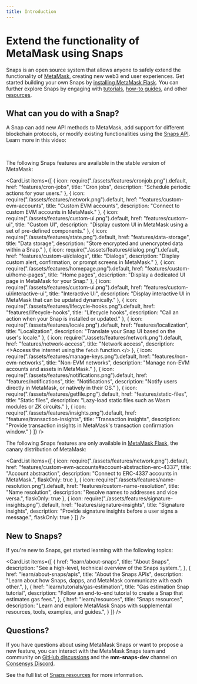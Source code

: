 ```yaml
---
title: Introduction
---
```



# Extend the functionality of MetaMask using Snaps

Snaps is an open source system that allows anyone to safely extend the functionality of
[MetaMask](https://metamask.io/), creating new web3 end user experiences.
Get started building your own Snaps by [installing MetaMask Flask](get-started/install-flask.md).
You can further explore Snaps by engaging with [tutorials](/learn/tutorials.md), [how-to guides](/how-to.md), and other [resources](/learn/resources.md).

## What can you do with a Snap?

A Snap can add new API methods to MetaMask, add support for different blockchain protocols, or
modify existing functionalities using the [Snaps API](reference/snaps-api.md).
Learn more in this video:

<YoutubeEmbed url="https://www.youtube.com/embed/lmxKo4Qx7cM?si=zRJEUbH4_46MKbLL" />
<br/>

The following Snaps features are available in the stable version of MetaMask:

<CardList
  items={[
    {
      icon: require("./assets/features/cronjob.png").default,
      href: "features/cron-jobs",
      title: "Cron jobs",
      description: "Schedule periodic actions for your users."
    },
    {
      icon: require("./assets/features/network.png").default,
      href: "features/custom-evm-accounts",
      title: "Custom EVM accounts",
      description: "Connect to custom EVM accounts in MetaMask."
    },
    {
      icon: require("./assets/features/custom-ui.png").default,
      href: "features/custom-ui",
      title: "Custom UI",
      description: "Display custom UI in MetaMask using a set of pre-defined components."
    },
    {
      icon: require("./assets/features/state.png").default,
      href: "features/data-storage",
      title: "Data storage",
      description: "Store encrypted and unencrypted data within a Snap."
    },
    {
      icon: require("./assets/features/dialog.png").default,
      href: "features/custom-ui/dialogs",
      title: "Dialogs",
      description: "Display custom alert, confirmation, or prompt screens in MetaMask."
    },
    {
      icon: require("./assets/features/homepage.png").default,
      href: "features/custom-ui/home-pages",
      title: "Home pages",
      description: "Display a dedicated UI page in MetaMask for your Snap."
    },
    {
      icon: require("./assets/features/custom-ui.png").default,
      href: "features/custom-ui/interactive-ui",
      title: "Interactive UI",
      description: "Display interactive UI in MetaMask that can be updated dynamically."
    },
    {
      icon: require("./assets/features/lifecycle-hooks.png").default,
      href: "features/lifecycle-hooks",
      title: "Lifecycle hooks",
      description: "Call an action when your Snap is installed or updated."
    },
    {
      icon: require("./assets/features/locale.png").default,
      href: "features/localization",
      title: "Localization",
      description: "Translate your Snap UI based on the user's locale."
    },
    {
      icon: require("./assets/features/network.png").default,
      href: "features/network-access",
      title: "Network access",
      description: <>Access the internet using the <code>fetch</code> function.</>
    },
    {
      icon: require("./assets/features/manage-keys.png").default,
      href: "features/non-evm-networks",
      title: "Non-EVM networks",
      description: "Manage non-EVM accounts and assets in MetaMask."
    },
    {
      icon: require("./assets/features/notifications.png").default,
      href: "features/notifications",
      title: "Notifications",
      description: "Notify users directly in MetaMask, or natively in their OS."
    },
    {
      icon: require("./assets/features/getfile.png").default,
      href: "features/static-files",
      title: "Static files",
      description: "Lazy-load static files such as Wasm modules or ZK circuits."
    },
    {
      icon: require("./assets/features/insights.png").default,
      href: "features/transaction-insights",
      title: "Transaction insights",
      description: "Provide transaction insights in MetaMask's transaction confirmation window."
    }
  ]}
/>

The following Snaps features are only available in [MetaMask Flask](get-started/install-flask.md),
the canary distribution of MetaMask:

<CardList
  items={[
    {
      icon: require("./assets/features/network.png").default,
      href: "features/custom-evm-accounts#account-abstraction-erc-4337",
      title: "Account abstraction",
      description: "Connect to ERC-4337 accounts in MetaMask.",
      flaskOnly: true
    },
    {
      icon: require("./assets/features/name-resolution.png").default,
      href: "features/custom-name-resolution",
      title: "Name resolution",
      description: "Resolve names to addresses and vice versa.",
      flaskOnly: true
    },
    {
      icon: require("./assets/features/signature-insights.png").default,
      href: "features/signature-insights",
      title: "Signature insights",
      description: "Provide signature insights before a user signs a message.",
      flaskOnly: true
    }
  ]}
/>

## New to Snaps?

If you're new to Snaps, get started learning with the following topics:

<CardList
  items={[
    {
      href: "learn/about-snaps",
      title: "About Snaps",
      description: "See a high-level, technical overview of the Snaps system.",
    },
    {
      href: "learn/about-snaps/apis",
      title: "About the Snaps APIs",
      description: "Learn about how Snaps, dapps, and MetaMask communicate with each other.",
    },
    {
      href: "learn/tutorials/gas-estimation",
      title: "Gas estimation Snap tutorial",
      description: "Follow an end-to-end tutorial to create a Snap that estimates gas fees.",
    },
    {
      href: "learn/resources",
      title: "Snaps resources",
      description: "Learn and explore MetaMask Snaps with supplemental resources, tools, examples, and guides.",
    }
  ]}
/>

## Questions?

If you have questions about using MetaMask Snaps or want to propose a new feature, you can interact with the
MetaMask Snaps team and community on [GitHub discussions](https://github.com/MetaMask/snaps/discussions)
and the **mm-snaps-dev** channel on [Consensys Discord](https://discord.gg/consensys).

See the full list of [Snaps resources](learn/resources.md) for more information.
